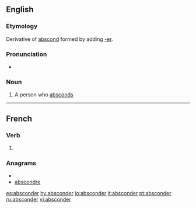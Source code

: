 ==English==

===Etymology===
Derivative of [[abscond]] formed by adding [[-er]].

===Pronunciation===
* {{rhymes|ɒndə(r)}}

===Noun===
{{en-noun}}

# A person who [[abscond]]s

----

==French==

===Verb===
{{fr-verb}}

# {{obsolete|lang=fr}} {{alternative form of|abscondre}}

{{frconjneeded}}

===Anagrams===
* {{alphagram|abcdenors}}
* [[abscondre#French|abscondre]]


[[es:absconder]]
[[hy:absconder]]
[[io:absconder]]
[[it:absconder]]
[[pt:absconder]]
[[ru:absconder]]
[[vi:absconder]]